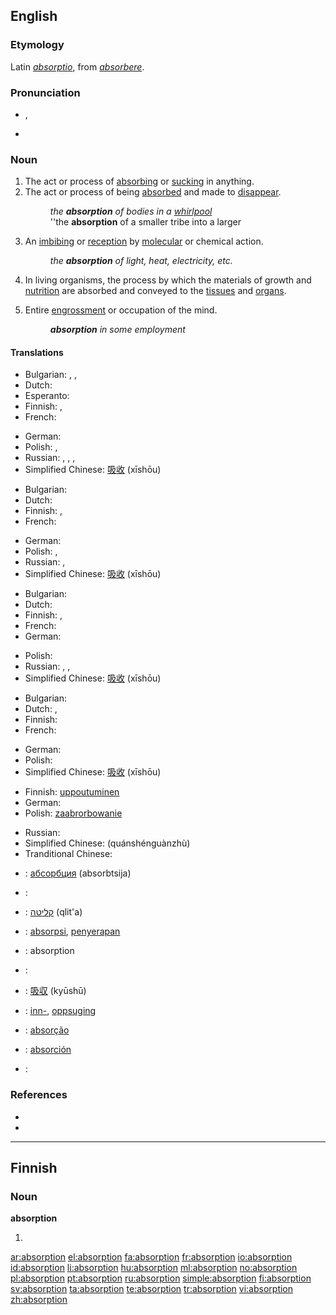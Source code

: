 ==English==

===Etymology===
Latin ''[[absorptio]]'', from ''[[absorbere]]''.

===Pronunciation===
* {{IPA|/əbˈzɔ:p.ʃən/}}, {{SAMPA|/@b"zO:p.S@n/}}
* {{audio|en-us-absorption.ogg|Audio (US)}}

===Noun===
{{en-noun}}

# The act or process of [[absorbing]] or [[sucking]] in anything.
# The act or process of being [[absorbed]] and made to [[disappear]].
#: ''the '''absorption''' of bodies in a [[whirlpool]]''
#: ''the '''absorption''' of a smaller tribe into a larger
# {{context|chemistry|physics}} An [[imbibing]] or [[reception]] by [[molecular]] or chemical action.
#: ''the '''absorption''' of light, heat, electricity, etc.''
# {{physiology}} In living organisms, the process by which the materials of growth and [[nutrition]] are absorbed and conveyed to the [[tissue]]s and [[organ]]s.
# Entire [[engrossment]] or occupation of the mind.
#: '''''absorption''' in some employment''

====Translations====
{{trans-top|act or process of absorbing or sucking in anything}}
* Bulgarian: {{t+|bg|абсорбция|f|tr=absórbtsiya}},  {{t|bg|поглъщане }},  {{t|bg|всмукване}}
* Dutch: {{t+|nl|absorptie|f}}
* Esperanto: {{t-|eo|absorbo|xs=Esperanto}}
* Finnish: {{t|fi|imeyttäminen}}, {{t|fi|sulauttaminen}}
* French: {{t+|fr|absorption|f}}
{{trans-mid}}
* German: {{t+|de|Absorption|f}}
* Polish: {{t+|pl|absorpcja|f}}, {{t|pl|pochłanianie|n}}
* Russian: {{t|ru|всасывание|n|tr=vsásyvanije}}, {{t|ru|впитывание|n|tr=vpítyvanije}}, {{t|ru|поглощение|n|tr=pogloš'énije}}, {{t+|ru|абсорбция|f|tr=absórbcija}}
* Simplified Chinese: [[吸收]] (xīshōu)
{{trans-bottom}}

{{trans-top|act or process of being absorbed and made to disappear}}
* Bulgarian: {{t+|bg|абсорбция|f|tr=absórbtsiya}}
* Dutch: {{t+|nl|absorptie|f}}
* Finnish: {{t|fi|imeytyminen}}, {{t|fi|sulautuminen}}
* French: {{t+|fr|absorption|f}}
{{trans-mid}}
* German: {{t+|de|Absorption|f}}
* Polish: {{t|pl|absorbowanie|n}}, {{t|pl|pochłanianie|n}}
* Russian: {{t|ru|поглощение|n|tr=pogloš'énije}},
* Simplified Chinese: [[吸收]] (xīshōu)
{{trans-bottom}}

{{trans-top|chemistry, physics: imbibing or reception by molecular or chemical action}}
* Bulgarian: {{t+|bg|абсорбция}}
* Dutch: {{t+|nl|absorptie|f}}
* Finnish: {{t+|fi|absorptio}}, {{t|fi|imeytyminen}}
* French: {{t+|fr|absorption|f}}
* German: {{t+|de|Absorption|f}}
{{trans-mid}}
* Polish: {{t+|pl|absorpcja|f}}
* Russian: {{t|ru|впитывание|n|tr=vpítyvanije}}, {{t|ru|поглощение|n|tr=pogloš'énije}}, {{t+|ru|абсорбция|f|tr=absórbcija}}
* Simplified Chinese: [[吸收]] (xīshōu)
{{trans-bottom}}

{{trans-top|physiology: process by which the materials of growth and nutrition are absorbed}}
* Bulgarian: {{t+|bg|абсорбция|f|tr=absórbtsiya}}
* Dutch: {{t+|nl|absorptie|f}}, {{t+|nl|opname|f}}
* Finnish: {{t|fi|imeytyminen}}
* French: {{t+|fr|absorption|f}}
{{trans-mid}}
* German: {{t+|de|Absorption|f}}
* Polish: {{t|pl|przyswajanie|n}}
* Simplified Chinese: [[吸收]] (xīshōu)
{{trans-bottom}}

{{trans-top|entire occupation of the mind}}
* Finnish: [[uppoutuminen]]
* German: {{t+|de|vertieft}}
* Polish: [[zaabrorbowanie]] {{n}}
{{trans-mid}}
* Russian: {{t|ru|поглощённость|f|tr=pogloš'ónnost'}}
* Simplified Chinese: {{t|cmn|全神贯注|sc=Hani}} (quánshénguànzhù)
* Tranditional Chinese: {{t|cmn|全神貫注|sc=Hani}}
{{trans-bottom}}

{{checktrans-top}}
* {{ttbc|Bulgarian}}: [[абсорбция]] (absorbtsija) {{f}}
* {{ttbc|Croatian}}: {{t-|hr|apsorpcija|f}}
* {{ttbc|Hebrew}}: [[קליטה]] (qlit'a)
* {{ttbc|Indonesian}}: [[absorpsi]], [[serap|penyerapan]]
* {{ttbc|Interlingua}}: absorption
* {{ttbc|Italian}}: {{t-|it|assorbimento|m}}
{{checktrans-mid}}
* {{ttbc|Japanese}}: [[吸収]] (kyūshū)
* {{ttbc|Norwegian}}: [[inn-]], [[oppsuging]]
* {{ttbc|Portuguese}}: [[absorção]] {{f}}
* {{ttbc|Spanish}}: [[absorción]] {{f}}
* {{ttbc|Swedish}}: {{t+|sv|absorption|c}}
{{checktrans-bottom}}

===References===
* {{R:Century 1911}}
* {{R:Webster 1913}}

{{anagrams:en/abinooprst}}

----

==Finnish==

===Noun===
'''absorption'''

# {{fi-form of|type=noun|case=genitive|pl=singular|[[absorptio]]}}

[[ar:absorption]]
[[el:absorption]]
[[fa:absorption]]
[[fr:absorption]]
[[io:absorption]]
[[id:absorption]]
[[li:absorption]]
[[hu:absorption]]
[[ml:absorption]]
[[no:absorption]]
[[pl:absorption]]
[[pt:absorption]]
[[ru:absorption]]
[[simple:absorption]]
[[fi:absorption]]
[[sv:absorption]]
[[ta:absorption]]
[[te:absorption]]
[[tr:absorption]]
[[vi:absorption]]
[[zh:absorption]]